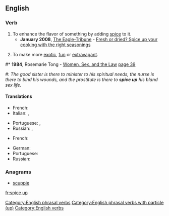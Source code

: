 ==English==

===Verb===
{{en-verb|spices up|spicing up|spiced up}}

# To enhance the flavor of something by adding [[spice]] to it.
#* '''January 2008''', [[w:The Eagle-Tribune|The Eagle-Tribune]] - [http://www.eagletribune.com/pulife/local_story_016093914 Fresh or dried? Spice up your cooking with the right seasonings]
# {{context|idiomatic|lang=en}} To make more [[exotic]], [[fun]] or [[extravagant]].
<!--#*'''1996''', [[w:Spice Girls|Spice Girls]] - ''[[w:Spice Up Your Life|Spice Up Your Life]]''
#: ''Colours of the world''
#: '''''Spice up your life'''''
#: ''Every boy and every girl''
#: '''''Spice up your life'''''
#: ''People of the world''
#: '''''Spice up your life''''' That quote doesn't even hint at the meaning of the word-->
#* '''1984''', Rosemarie Tong - [http://books.google.com/books?id=JbqvVVXncqMC Women, Sex, and the Law] [http://books.google.com/books?id=JbqvVVXncqMC&pg=PA39&dq=spice-up+sex-life+date:1980-1990&lr=&sig=sGmo5pLWKi2vk0AHMCW9YMl4OHc page 39]
#: ''The good sister is there to minister to his spiritual needs, the nurse is there to bind his wounds, and the prostitute is there to '''spice up''' his bland sex life.''

====Translations====
{{trans-top|Enhance the flavour of something using spice}}
* French: {{t+|fr|pimenter}}
* Italian: {{t|it|speziare}}, {{t|it|pimentare}}
{{trans-mid}}
* Portuguese: {{t+|pt|condimentar}}, {{t+|pt|temperar}}
* Russian: {{t+|ru|приправлять|impf|sc=Cyrl}}, {{t+|ru|приправить|pf|sc=Cyrl}}
{{trans-bottom}}

{{trans-top|To make something more exotic, fun or extravagant}}
* French: {{t+|fr|pimenter}}
{{trans-mid}}
* German: {{t|de|aufpeppen}}
* Portuguese: {{t+|pt|apimentar}}
* Russian: {{t+|ru|разнообразить|pf|sc=Cyrl}}
{{trans-bottom}}

===Anagrams===
* [[scuppie#English|scuppie]]

[[Category:English phrasal verbs]]
[[Category:English phrasal verbs with particle (up)]]
[[Category:English verbs]]

[[fr:spice up]]